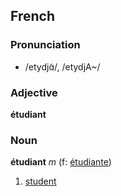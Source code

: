 ==French==
===Pronunciation===
*/etydjɑ̃/, /etydjA~/

===Adjective===
'''étudiant'''

<!-- in my dict but what's the def? -->

===Noun===
'''étudiant''' ''m'' (f: [[étudiante]])

# [[student]]